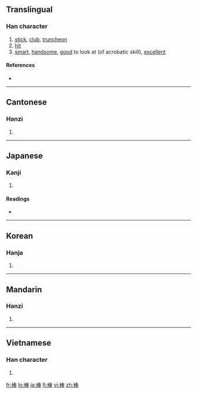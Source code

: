 ==Translingual==

===Han character===
{{Han char|rn=75|rad=木|as=08|sn=12|four=4595<sub>3</sub>|canj=木手大手 (DQKQ)}}

# [[stick]], [[club]], [[truncheon]]
# [[hit]]
# [[smart]], [[handsome]], [[good]] to look at (of acrobatic skill), [[excellent]]

====References====
* {{Han ref|kx=0532.100|dkj=14929|dj=0920.170|hdz=21222.090|uh=68D2|ud=26834|bh=B4CE|bd=46286}}

----

==Cantonese==

===Hanzi===
{{yue-hanzi|jyut=|y=paang5}}

# {{defn|Cantonese|sort=木08}}

----

==Japanese==

===Kanji===
{{ja-kanji|grade=6|rs=木08}}

# {{defn|Japanese|sort=木08}}

====Readings====
* {{ja-readings|on=[[ぼう]] (bō), [[ほう]] (hō)|kun=[[つえ]] (tsue)}}

----

==Korean==

===Hanja===
{{ko-hanja|hangeul=봉|eumhun=몽둥이|rv=bong|mr=pong|y=pong}}

# {{defn|Korean|sort=木08}}

----

==Mandarin==

===Hanzi===
{{cmn-hanzi|pin=[[bàng]] ([[bang4]]), [[bèi]] ([[bei4]])|wg=pang<sup>4</sup>, pei<sup>4</sup>}}

# {{defn|Mandarin|sort=木08}}

----

==Vietnamese==

===Han character===
{{vi-hantu|[[bổng]], [[vổng]], [[bọng]], [[bộng]], [[búng]]|rs=木08}}

# {{defn|Vietnamese|sort=木08}}

[[fr:棒]]
[[lo:棒]]
[[ja:棒]]
[[fi:棒]]
[[vi:棒]]
[[zh:棒]]